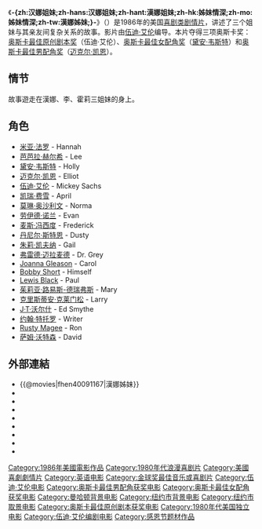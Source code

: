 {{noteTA
|T=zh-hans:汉娜姐妹;zh-hant:漢娜姐妹;zh-hk:姊妹情深;zh-mo:姊妹情深;zh-tw:漢娜姊妹;
|G1=Show
}}
{{Infobox Film
| name               = -{zh:汉娜姐妹;zh-hans:汉娜姐妹;zh-hant:漢娜姐妹;zh-hk:姊妹情深;zh-mo:姊妹情深;zh-tw:漢娜姊妹;}-
| original_name      = {{lang|en|Hannah and Her Sisters}}
| image              = Hannah and Her Sisters poster.jpg
| caption            = 原裝美國版電影海報
| director           = [[伍迪·艾伦|伍迪·艾伦]]
| producer           = Robert Greenhut
| screenplay         = 伍迪·艾伦
| starring           = 伍迪·艾伦<br />[[迈克尔·凯恩|迈克尔·凯恩]]<br />[[米亚·法罗|米亚·法罗]]<br />[[凯瑞·费雪|凯瑞·费雪]]<br />[[芭芭拉·赫尔希|芭芭拉·赫尔希]]<br />[[劳伊德·诺兰|劳伊德·诺兰]]<br />[[莫琳·奥沙利文|莫琳·奥沙利文]]<br />[[丹尼尔·斯特恩|丹尼尔·斯特恩]]<br />[[麦斯·冯西度|麦斯·冯西度]]<br />[[黛安·韦斯特|黛安·韦斯特]]
| music              = 
| cinematography     = Carlo Di Palma
| editing            = Susan E. Morse
| production_company = 
| distributor        = Orion Pictures Corporation
| released           = {{film date|1986|2|7}}
| runtime            = 106 分鐘
| country            = {{美國電影產地}}
| language           = [[英语|英语]]
| budget             = $6,400,000
| gross              = $59,000,000
| cn_name            = 汉娜姐妹
| hk_name            = 姊妹情深
| tw_name            = 漢娜姊妹
}}
《'''-{zh:汉娜姐妹;zh-hans:汉娜姐妹;zh-hant:漢娜姐妹;zh-hk:姊妹情深;zh-mo:姊妹情深;zh-tw:漢娜姊妹;}-'''》（{{lang-en|''Hannah and Her Sisters''}}）是1986年的美国[[喜剧类剧情片|喜剧类剧情片]]，讲述了三个姐妹与其亲友间复杂关系的故事。影片由[[伍迪·艾伦|伍迪·艾伦]]编导。本片夺得三项奥斯卡奖：[[奥斯卡最佳原创剧本奖|奥斯卡最佳原创剧本奖]]（伍迪·艾伦）、[[奥斯卡最佳女配角奖|奥斯卡最佳女配角奖]]（[[黛安·韦斯特|黛安·韦斯特]]）和[[奥斯卡最佳男配角奖|奥斯卡最佳男配角奖]]（[[迈克尔·凯恩|迈克尔·凯恩]]）。

== 情节 ==
故事遊走在漢娜、李、霍莉三姐妹的身上。

== 角色 ==
* [[米亚·法罗|米亚·法罗]] - Hannah
* [[芭芭拉·赫尔希|芭芭拉·赫尔希]] - Lee
* [[黛安·韦斯特|黛安·韦斯特]] - Holly
* [[迈克尔·凯恩|迈克尔·凯恩]] - Elliot
* [[伍迪·艾伦|伍迪·艾伦]] - Mickey Sachs 
* [[凯瑞·费雪|凯瑞·费雪]] - April
* [[莫琳·奥沙利文|莫琳·奥沙利文]] - Norma
* [[劳伊德·诺兰|劳伊德·诺兰]] - Evan
* [[麦斯·冯西度|麦斯·冯西度]] - Frederick
* [[丹尼尔·斯特恩|丹尼尔·斯特恩]] - Dusty
* [[朱莉·凯夫纳|朱莉·凯夫纳]] - Gail
* [[弗雷德·迈拉麦德|弗雷德·迈拉麦德]] - Dr. Grey
* [[Joanna_Gleason|Joanna Gleason]] - Carol
* [[Bobby_Short|Bobby Short]] - Himself
* [[Lewis_Black|Lewis Black]] - Paul
* [[茱莉亚·路易斯-德瑞弗斯|茱莉亚·路易斯-德瑞弗斯]] - Mary
* [[克里斯蒂安·克莱门松|克里斯蒂安·克莱门松]] - Larry
* [[J·T·沃尔什|J·T·沃尔什]] - Ed Smythe
* [[约翰·特托罗|约翰·特托罗]] - Writer
* [[Rusty_Magee|Rusty Magee]] - Ron
* [[萨姆·沃特森|萨姆·沃特森]] - David

== 外部連結 ==
{{wikiquote}}
*{{@movies|fhen40091167|漢娜姊妹}}
*{{douban}}
*{{Mtime|10759|汉娜姐妹}}
*{{Amg movie|21429|-{zh:汉娜姐妹;zh-hans:汉娜姐妹;zh-hant:漢娜姐妹;zh-hk:姊妹情深;zh-mo:姊妹情深;zh-tw:漢娜姊妹;}-}}
*{{rotten-tomatoes|hannah_and_her_sisters|-{zh:汉娜姐妹;zh-hans:汉娜姐妹;zh-hant:漢娜姐妹;zh-hk:姊妹情深;zh-mo:姊妹情深;zh-tw:漢娜姊妹;}-}}
*{{mojo title|hannahandhersisters|-{zh:汉娜姐妹;zh-hans:汉娜姐妹;zh-hant:漢娜姐妹;zh-hk:姊妹情深;zh-mo:姊妹情深;zh-tw:漢娜姊妹;}-}}
*{{Tcmdb title|77299|-{zh:汉娜姐妹;zh-hans:汉娜姐妹;zh-hant:漢娜姐妹;zh-hk:姊妹情深;zh-mo:姊妹情深;zh-tw:漢娜姊妹;}-}}
*{{metacritic film|hannah-and-her-sisters|-{zh:汉娜姐妹;zh-hans:汉娜姐妹;zh-hant:漢娜姐妹;zh-hk:姊妹情深;zh-mo:姊妹情深;zh-tw:漢娜姊妹;}-}}
*{{imdb title|0091167|-{zh:汉娜姐妹;zh-hans:汉娜姐妹;zh-hant:漢娜姐妹;zh-hk:姊妹情深;zh-mo:姊妹情深;zh-tw:漢娜姊妹;}-}}

{{Woody Allen}}
{{纽约影评人协会奖最佳影片}}
{{金球獎最佳音樂及喜劇電影_1981–2000}}

{{Authority control}}
{{DEFAULTSORT:汉娜姐妹}}
[[Category:1986年美國電影作品|Category:1986年美國電影作品]]
[[Category:1980年代浪漫喜剧片|Category:1980年代浪漫喜剧片]]
[[Category:美國喜劇劇情片|Category:美國喜劇劇情片]]
[[Category:英语电影|Category:英语电影]]
[[Category:金球奖最佳音乐或喜剧片|Category:金球奖最佳音乐或喜剧片]]
[[Category:伍迪·艾伦电影|Category:伍迪·艾伦电影]]
[[Category:奥斯卡最佳男配角获奖电影|Category:奥斯卡最佳男配角获奖电影]]
[[Category:奥斯卡最佳女配角获奖电影|Category:奥斯卡最佳女配角获奖电影]]
[[Category:曼哈顿背景电影|Category:曼哈顿背景电影]]
[[Category:纽约市背景电影|Category:纽约市背景电影]]
[[Category:纽约市取景电影|Category:纽约市取景电影]]
[[Category:奥斯卡最佳原创剧本获奖电影|Category:奥斯卡最佳原创剧本获奖电影]]
[[Category:1980年代美国独立电影|Category:1980年代美国独立电影]]
[[Category:伍迪·艾伦编剧电影|Category:伍迪·艾伦编剧电影]]
[[Category:感恩节题材作品|Category:感恩节题材作品]]